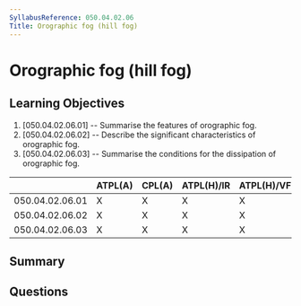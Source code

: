 ```yaml
---
SyllabusReference: 050.04.02.06
Title: Orographic fog (hill fog)
---
```


# Orographic fog (hill fog)

## Learning Objectives

1. [050.04.02.06.01] -- Summarise the features of orographic fog.
2. [050.04.02.06.02] -- Describe the significant characteristics of orographic
   fog.
3. [050.04.02.06.03] -- Summarise the conditions for the dissipation of
   orographic fog.

|                 | ATPL(A) | CPL(A) | ATPL(H)/IR | ATPL(H)/VFR | CPL(H) | IR  | CBIR(A) |
| --------------- | ------- | ------ | ---------- | ----------- | ------ | --- | ------- |
| 050.04.02.06.01 | X       | X      | X          | X           | X      | X   | X       |
| 050.04.02.06.02 | X       | X      | X          | X           | X      | X   | X       |
| 050.04.02.06.03 | X       | X      | X          | X           | X      | X   | X       |

## Summary

## Questions
